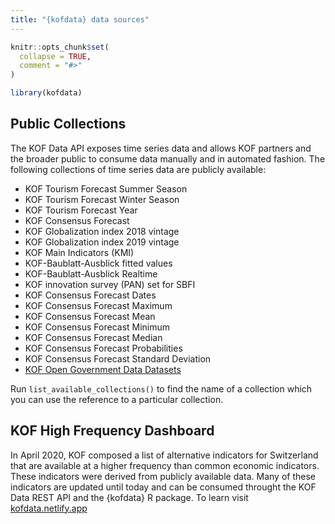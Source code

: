 ```yaml
---
title: "{kofdata} data sources"
---
```


```r
knitr::opts_chunk$set(
  collapse = TRUE,
  comment = "#>"
)
```

```r
library(kofdata)
```

## Public Collections


The KOF Data API exposes time series data and allows KOF partners and the broader 
public to consume data manually and in automated fashion. The following collections
of time series data are publicly available: 

- KOF Tourism Forecast Summer Season 
- KOF Tourism Forecast Winter Season
- KOF Tourism Forecast Year
- KOF Consensus Forecast
- KOF Globalization index 2018 vintage
- KOF Globalization index 2019 vintage
- KOF Main Indicators (KMI)
- KOF-Baublatt-Ausblick fitted values
- KOF-Baublatt-Ausblick Realtime
- KOF innovation survey (PAN) set for SBFI
- KOF Consensus Forecast Dates
- KOF Consensus Forecast Maximum
- KOF Consensus Forecast Mean
- KOF Consensus Forecast Minimum
- KOF Consensus Forecast Median
- KOF Consensus Forecast Probabilities
- KOF Consensus Forecast Standard Deviation
- [KOF Open Government Data Datasets](https://opendata.swiss/de/dataset?q=KOF)

Run `list_available_collections()` to find the name of a collection which you can use the reference to a particular collection. 


## KOF High Frequency Dashboard

In April 2020, KOF composed a list of alternative indicators for Switzerland that 
are available at a higher frequency than common economic indicators. These 
indicators were derived from publicly available data. Many of these indicators are updated until today and can be 
consumed throught the KOF Data REST API and the {kofdata} R package. To learn visit  [kofdata.netlify.app](https://kofdata.netlify.app)
